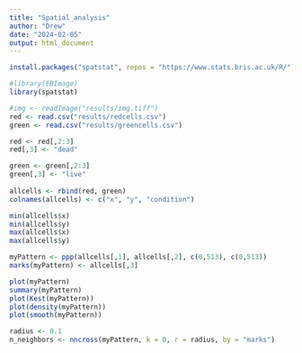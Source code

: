 ```yaml
---
title: "Spatial_analysis"
author: "Drew"
date: "2024-02-05"
output: html_document
---
```


```r
install.packages("spatstat", repos = "https://www.stats.bris.ac.uk/R/")
```

```r
#library(EBImage)
library(spatstat)
```

```r
#img <- readImage("results/img.tiff")
red <- read.csv("results/redcells.csv")
green <- read.csv("results/greencells.csv")
```

```r
red <- red[,2:3]
red[,3] <- "dead"

green <- green[,2:3]
green[,3] <- "live"
 
allcells <- rbind(red, green)
colnames(allcells) <- c("x", "y", "condition")

min(allcells$x)
min(allcells$y)
max(allcells$x)
max(allcells$y)
```

```r
myPattern <- ppp(allcells[,1], allcells[,2], c(0,513), c(0,513))
marks(myPattern) <- allcells[,3]
```

```r
plot(myPattern)
summary(myPattern)
plot(Kest(myPattern))
plot(density(myPattern))
plot(smooth(myPattern))
```

```r
radius <- 0.1
n_neighbors <- nncross(myPattern, k = 0, r = radius, by = "marks")
```

